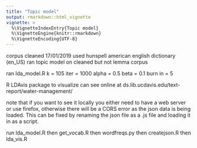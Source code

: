 ```yaml
---
title: "Topic model"
output: rmarkdown::html_vignette
vignette: >
  %\VignetteIndexEntry{Topic model}
  %\VignetteEngine{knitr::rmarkdown}
  %\VignetteEncoding{UTF-8}
---
```



corpus cleaned 17/01/2019
used hunspell american english dictionary (en_US)
ran topic model on cleaned but not lemma corpus

ran lda_model.R
k = 105
iter = 1000
alpha = 0.5
beta = 0.1
burn in = 5

R LDAvis package to visualize
can see online at ds.lib.ucdavis.edu/text-report/water-management/

note that if you want to see it locally you either need to have a web server or use firefox,
otherwise there will be a CORS error as the json data is being loaded. This can be fixed by
renaming the json file as a .js file and loading it in as a script.

run lda_model.R
then get_vocab.R
then wordfreqs.py
then createjson.R
then lda_vis.R
